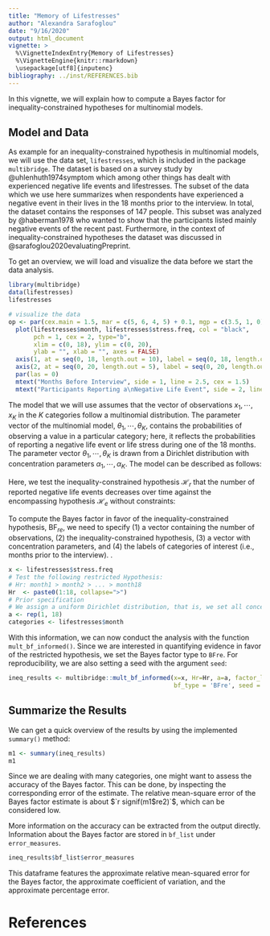 ```yaml
---
title: "Memory of Lifestresses"
author: "Alexandra Sarafoglou"
date: "9/16/2020"
output: html_document
vignette: >
  %\VignetteIndexEntry{Memory of Lifestresses}
  %\VignetteEngine{knitr::rmarkdown}
  \usepackage[utf8]{inputenc}
bibliography: ../inst/REFERENCES.bib
---
```


In this vignette, we will explain how to compute a Bayes factor for inequality-constrained hypotheses for multinomial models. 

## Model and Data

As example for an inequality-constrained hypothesis in multinomial models, we will use the data set, `lifestresses`, which is included in the package `multibridge`. The dataset is based on a survey study by @uhlenhuth1974symptom which among other things has dealt with experienced negative life events and lifestresses. The subset of the data which we use here summarizes when respondents have experienced a negative event in their lives in the 18 months prior to the interview. In total, the dataset contains the responses of 147 people. This subset was analyzed by @haberman1978 who wanted to show that the participants listed mainly negative events of the recent past. Furthermore, in the context of inequality-constrained hypotheses the dataset was discussed in @sarafoglou2020evaluatingPreprint. 

To get an overview, we will load and visualize the data before we start the data analysis.

```r
library(multibridge)
data(lifestresses)
lifestresses

# visualize the data
op <- par(cex.main = 1.5, mar = c(5, 6, 4, 5) + 0.1, mgp = c(3.5, 1, 0), cex.lab = 1.5 , font.lab = 2, cex.axis = 1.3, bty = "n", las = 1)
  plot(lifestresses$month, lifestresses$stress.freq, col = "black", 
       pch = 1, cex = 2, type="b",
       xlim = c(0, 18), ylim = c(0, 20), 
       ylab = "", xlab = "", axes = FALSE)
  axis(1, at = seq(0, 18, length.out = 10), label = seq(0, 18, length.out = 10))
  axis(2, at = seq(0, 20, length.out = 5), label = seq(0, 20, length.out = 5), las = 1) 
  par(las = 0)
  mtext("Months Before Interview", side = 1, line = 2.5, cex = 1.5)
  mtext("Participants Reporting a\nNegative Life Event", side = 2, line = 3.0, cex = 1.5)
```

The model that we will use assumes that the vector of observations $x_1, \cdots, x_K$ in the $K$ categories follow a multinomial distribution. The parameter vector of the multinomial model, $\theta_1, \cdots, \theta_K$, contains the probabilities of observing a value in a particular category; here, it reflects the probabilities of reporting a negative life event or life stress during one of the 18 months. The parameter vector $\theta_1, \cdots, \theta_K$ is drawn from a Dirichlet distribution with concentration parameters $\alpha_1, \cdots, \alpha_K$. The model can be described as follows:

\begin{align}
  x_1, \cdots, x_K &\sim \text{Multinomial}(\sum_{k = 1}^K x_k, \theta_1, \cdots, \theta_K) \\
  \theta_1, \cdots, \theta_K &\sim \text{Dirichlet}(\alpha_1, \cdots, \alpha_K) \\
\end{align}

Here, we test the inequality-constrained hypothesis $\mathcal{H}_r$ that the number of reported negative life events decreases over time against the encompassing hypothesis $\mathcal{H}_e$ without constraints:

\begin{align*}
    \mathcal{H}_r &: \theta_{1} > \theta_{2} > \cdots > \theta_{18} \\
    \mathcal{H}_e &: \theta_1, \theta_2,  \cdots, \theta_{18}.
\end{align*}

To compute the Bayes factor in favor of the inequality-constrained hypothesis, $\text{BF}_{re}$, we need to specify (1) a vector containing the number of observations, (2) the inequality-constrained hypothesis,
(3) a vector with concentration parameters, and (4) the labels of categories of interest 
(i.e., months prior to the interview).   . 

```r
x <- lifestresses$stress.freq
# Test the following restricted Hypothesis:
# Hr: month1 > month2 > ... > month18 
Hr  <- paste0(1:18, collapse=">")
# Prior specification 
# We assign a uniform Dirichlet distribution, that is, we set all concentration parameters to 1
a <- rep(1, 18)
categories <- lifestresses$month
```

With this information, we can now conduct the analysis with the function `mult_bf_informed()`. 
Since we are interested in quantifying evidence in favor of the restricted hypothesis, we 
set the Bayes factor type to `BFre`. For reproducibility, we are also setting a 
seed with the argument `seed`:

```r
ineq_results <- multibridge::mult_bf_informed(x=x, Hr=Hr, a=a, factor_levels=categories,
                                              bf_type = 'BFre', seed = 2020)
```

## Summarize the Results

We can get a quick overview of the results by using the implemented `summary()` method:

```r
m1 <- summary(ineq_results)
m1
```

Since we are dealing with many categories, one might want to assess the accuracy
of the Bayes factor. This can be done, by inspecting the corresponding error of the estimate. 
The relative mean-square error of the Bayes factor estimate is
about $`r signif(m1$re2)`$,
which can be considered low. 

More information on the accuracy can be extracted from the output directly.
Information about the Bayes factor are stored in `bf_list` under `error_measures`.

```r
ineq_results$bf_list$error_measures
```


This dataframe features the approximate relative mean-squared error for the 
Bayes factor, the approximate coefficient of variation, and 
the approximate percentage error.

# References